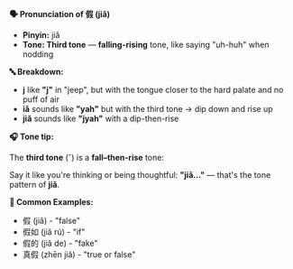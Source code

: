 **🗣️ Pronunciation of 假 (jiǎ)**

- **Pinyin:** jiǎ
- **Tone: Third tone** — **falling-rising** tone, like saying "uh-huh" when nodding

**🔤 Breakdown:**

- **j** like **"j"** in "jeep", but with the tongue closer to the hard palate and no puff of air
- **iǎ** sounds like **"yah"** but with the third tone → dip down and rise up
- **jiǎ** sounds like **"jyah"** with a dip-then-rise

**🎧 Tone tip:**

The **third tone** (ˇ) is a **fall–then-rise** tone:

Say it like you're thinking or being thoughtful: **"jiǎ..."** — that's the tone pattern of **jiǎ**.

**📝 Common Examples:**

- 假 (jiǎ) - "false"
- 假如 (jiǎ rú) - "if"
- 假的 (jiǎ de) - "fake"
- 真假 (zhēn jiǎ) - "true or false"
